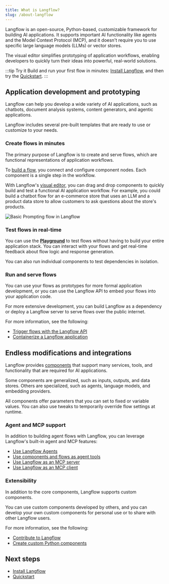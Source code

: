```yaml
---
title: What is Langflow?
slug: /about-langflow
---
```


Langflow is an open-source, Python-based, customizable framework for building AI applications.
It supports important AI functionality like agents and the Model Context Protocol (MCP), and it doesn't require you to use specific large language models (LLMs) or vector stores.

The visual editor simplifies prototyping of application workflows, enabling developers to quickly turn their ideas into powerful, real-world solutions.

:::tip Try it
Build and run your first flow in minutes: [Install Langflow](/get-started-installation), and then try the [Quickstart](/get-started-quickstart).
:::

## Application development and prototyping

Langflow can help you develop a wide variety of AI applications, such as chatbots, document analysis systems, content generators, and agentic applications.

Langflow includes several pre-built templates that are ready to use or customize to your needs.

### Create flows in minutes

The primary purpose of Langflow is to create and serve flows, which are functional representations of application workflows.

To [build a flow](/concepts-flows), you connect and configure component nodes. Each component is a single step in the workflow.

With Langflow's [visual editor](/concepts-overview), you can drag and drop components to quickly build and test a functional AI application workflow.
For example, you could build a chatbot flow for an e-commerce store that uses an LLM and a product data store to allow customers to ask questions about the store's products.

![Basic Prompting flow in Langflow](/img/workspace-basic-prompting.png)

### Test flows in real-time

You can use the [**Playground**](/concepts-playground) to test flows without having to build your entire application stack.
You can interact with your flows and get real-time feedback about flow logic and response generation.

You can also run individual components to test dependencies in isolation.

### Run and serve flows

You can use your flows as prototypes for more formal application development, or you can use the Langflow API to embed your flows into your application code.

For more extensive development, you can build Langflow as a dependency or deploy a Langflow server to serve flows over the public internet.

For more information, see the following:

* [Trigger flows with the Langflow API](/concepts-publish)
* [Containerize a Langflow application](/develop-application)

## Endless modifications and integrations

Langflow provides [components](/concepts-components) that support many services, tools, and functionality that are required for AI applications.

Some components are generalized, such as inputs, outputs, and data stores.
Others are specialized, such as agents, language models, and embedding providers.

All components offer parameters that you can set to fixed or variable values. You can also use tweaks to temporarily override flow settings at runtime.

### Agent and MCP support

In addition to building agent flows with Langflow, you can leverage Langflow's built-in agent and MCP features:

* [Use Langflow Agents](/agents)
* [Use components and flows as agent tools](/agents-tools)
* [Use Langflow as an MCP server](/mcp-server)
* [Use Langflow as an MCP client](/mcp-client)

### Extensibility

In addition to the core components, Langflow supports custom components.

You can use custom components developed by others, and you can develop your own custom components for personal use or to share with other Langflow users.

For more information, see the following:

* [Contribute to Langflow](/contributing-how-to-contribute)
* [Create custom Python components](/components-custom-components)

## Next steps

* [Install Langflow](/get-started-installation)
* [Quickstart](/get-started-quickstart)